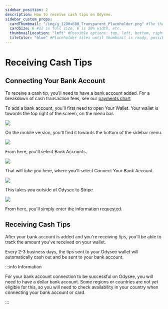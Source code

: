 ```yaml
---
sidebar_position: 2
description: How to receive cash tips on Odysee.
sidebar_custom_props:
  cardThumbnail: "/img/g_1200x600_Transparent_Placeholder.png" #The thumbnail on the category card.
  cardSize: 6 #12 is full size, 6 is 50% width, etc.
  thumbnailLocation: "left" #Possible options: top, left, bottom, right, none
  tileColor: "blue" #Placeholder tiles until thumbnail is ready, possible options: blue, cream, darkpurple, lightpurple, mauve, orange, pink, none
---
```


# Receiving Cash Tips

## Connecting Your Bank Account

To receive a cash tip, you'll need to have a bank account added.
For a breakdown of cash transaction fees, see our [payments chart](https://help.odysee.tv/payments-chart/)

To add a bank account, you'll first need to open <OdyseeButton url="https://odysee.com/$/wallet"><OdyseeIcon type="credits" />  Your Wallet</OdyseeButton>. Your wallet is towards the top right of the screen, on the menu bar.

![](/img/en/category-basics17.png)

On the mobile version, you'll find it towards the bottom of the sidebar menu.

![](/img/en/category-basics18.png)

From here, you'll select <OdyseeButton url="https://odysee.com/$/settings/tip_account"><OdyseeIcon type="cogwheel" /> Bank Accounts</OdyseeButton>.

![](/img/en/category-basics19.png)

That will take you here, where you'll select <PrimaryOdyseeButton url="https://odysee.com/$/settings/tip_account"><OdyseeIcon type="dollar" /> Connect Your Bank Account</PrimaryOdyseeButton>.

![](/img/en/category-basics20.png)

This takes you outside of Odysee to Stripe.

![](/img/en/category-basics21.png)

From here, you'll simply enter the information requested.

## Receiving Cash Tips

After your bank account is added and you're receiving tips, you'll be able to track the amount you've received on your wallet.

Every 2-3 business days, the tips sent to your Odysee wallet will automatically cash out and be sent to your bank account.

:::info Information

For your bank account connection to be successful on Odysee, you will need to have a dollar bank account. Some regions or countries are not yet eligible for this, so you will need to check availability in your country when connecting your bank account or card.

:::
